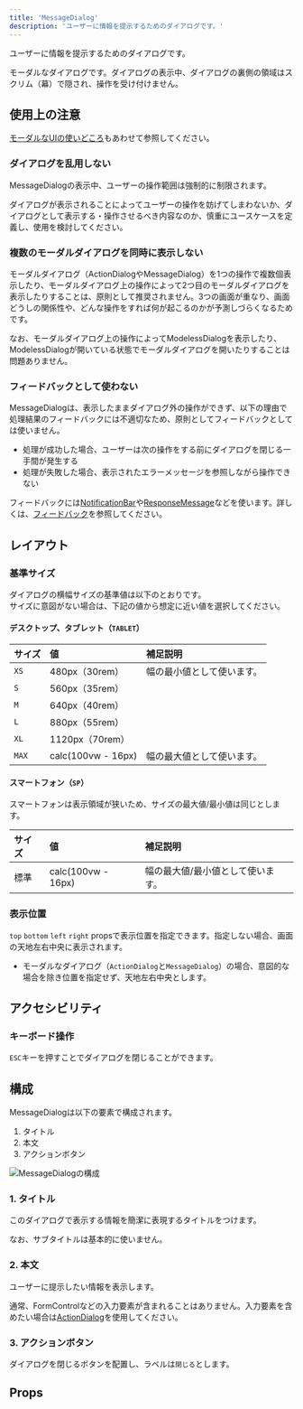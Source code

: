 ```yaml
---
title: 'MessageDialog'
description: 'ユーザーに情報を提示するためのダイアログです。'
---
```


ユーザーに情報を提示するためのダイアログです。

モーダルなダイアログです。ダイアログの表示中、ダイアログの裏側の領域はスクリム（幕）で隠され、操作を受け付けません。


<ComponentStory name="MessageDialog" />

## 使用上の注意

[モーダルなUIの使いどころ](/products/design-patterns/modal-ui/#h3-0)もあわせて参照してください。

### ダイアログを乱用しない

MessageDialogの表示中、ユーザーの操作範囲は強制的に制限されます。

ダイアログが表示されることによってユーザーの操作を妨げてしまわないか、ダイアログとして表示する・操作させるべき内容なのか、慎重にユースケースを定義し、使用を検討してください。

### 複数のモーダルダイアログを同時に表示しない

モーダルダイアログ（ActionDialogやMessageDialog）を1つの操作で複数個表示したり、モーダルダイアログ上の操作によって2つ目のモーダルダイアログを表示したりすることは、原則として推奨されません。3つの画面が重なり、画面どうしの関係性や、どんな操作をすれば何が起こるのかが予測しづらくなるためです。

なお、モーダルダイアログ上の操作によってModelessDialogを表示したり、ModelessDialogが開いている状態でモーダルダイアログを開いたりすることは問題ありません。

### フィードバックとして使わない

MessageDialogは、表示したままダイアログ外の操作ができず、以下の理由で処理結果のフィードバックには不適切なため、原則としてフィードバックとしては使いません。

- 処理が成功した場合、ユーザーは次の操作をする前にダイアログを閉じる一手間が発生する
- 処理が失敗した場合、表示されたエラーメッセージを参照しながら操作できない

フィードバックには[NotificationBar](/products/components/notificationbar/)や[ResponseMessage](/products/components/responsemessage/)などを使います。詳しくは、[フィードバック](/products/design-patterns/feedback/)を参照してください。

## レイアウト

### 基準サイズ

ダイアログの横幅サイズの基準値は以下のとおりです。  
サイズに意図がない場合は、下記の値から想定に近い値を選択してください。

#### デスクトップ、タブレット（`TABLET`）

| サイズ | 値 | 補足説明 |
| :--- | :--- | :--- |
| `XS` | 480px（30rem） | 幅の最小値として使います。 |
| `S` | 560px（35rem） |  |
| `M` | 640px（40rem） |  |
| `L` | 880px（55rem） |  |
| `XL` | 1120px（70rem） |  |
| `MAX` | calc(100vw - 16px) | 幅の最大値として使います。 |

#### スマートフォン（`SP`）

スマートフォンは表示領域が狭いため、サイズの最大値/最小値は同じとします。

| サイズ | 値 | 補足説明 |
| :--- | :--- | :--- |
| 標準 | calc(100vw - 16px) | 幅の最大値/最小値として使います。 |


### 表示位置

`top` `bottom` `left` `right` propsで表示位置を指定できます。指定しない場合、画面の天地左右中央に表示されます。

- モーダルなダイアログ（`ActionDialog`と`MessageDialog`）の場合、意図的な場合を除き位置を指定せず、天地左右中央とします。

## アクセシビリティ

### キーボード操作

`ESC`キーを押すことでダイアログを閉じることができます。

## 構成

MessageDialogは以下の要素で構成されます。

1. タイトル
2. 本文
3. アクションボタン

![MessageDialogの構成](./images/message-dialog.png)

### 1. タイトル

このダイアログで表示する情報を簡潔に表現するタイトルをつけます。

なお、サブタイトルは基本的に使いません。

### 2. 本文

ユーザーに提示したい情報を表示します。

通常、FormControlなどの入力要素が含まれることはありません。入力要素を含めたい場合は[ActionDialog](../action-dialog/)を使用してください。

### 3. アクションボタン

ダイアログを閉じるボタンを配置し、ラベルは`閉じる`とします。


## Props

<ComponentPropsTable name="MessageDialog" />
